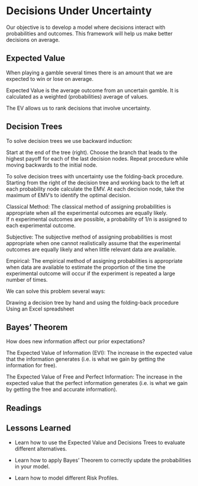# Decisions Under Uncertainty

Our objective is to develop a model where decisions interact with probabilities and outcomes. This framework will help us make better decisions on average.


## Expected Value
When playing a gamble several times there is an amount that we are expected to win or lose on average.

Expected Value is the average outcome from an uncertain gamble. It is calculated as a weighted (probabilities) average of values.

The EV allows us to rank decisions that involve uncertainty.

## Decision Trees

To solve decision trees we use backward induction:

Start at the end of the tree (right).
Choose the branch that leads to the highest payoff for each of the last decision nodes.
Repeat procedure while moving backwards to the initial node.

To solve decision trees with uncertainty use the folding-back procedure. Starting from the right of the decision tree and working back to the left at each probability node calculate the EMV. At each decision node, take the maximum of EMV's to identify the optimal decision.

Classical Method: The classical method of assigning probabilities is appropriate when all the experimental outcomes are equally likely. If n experimental outcomes are possible, a probability of 1/n is assigned to each experimental outcome.

Subjective: The subjective method of assigning probabilities is most appropriate when one cannot realistically assume that the experimental outcomes are equally likely and when little relevant data are available. 

Empirical: The empirical method of assigning probabilities is appropriate when data are available to estimate the proportion of the time the experimental outcome will occur if the experiment is repeated a large number of times.

We can solve this problem several ways:

Drawing a decision tree by hand and using the folding-back procedure
Using an Excel spreadsheet 


## Bayes' Theorem

How does new information affect our prior expectations?

The Expected Value of Information (EVI):
The increase in the expected value that the information generates (i.e. is what we gain by getting the information for free).

The Expected Value of Free and Perfect Information:
The increase in the expected value that the perfect information generates (i.e. is what we gain by getting the free and accurate information).

## Readings

## Lessons Learned

-   Learn how to use the Expected Value and Decisions Trees to evaluate different alternatives.

-   Learn how to apply Bayes’ Theorem to correctly update the probabilities in your model.

-   Learn how to model different Risk Profiles.


